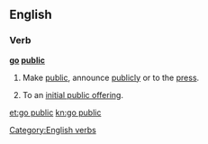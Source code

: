 ==English==

===Verb===
'''[[go]] [[public]]'''

# {{context|idiomatic|intransitive|lang=en}} Make [[public]], announce [[publicly]] or to the [[press]].
# {{context|idiomatic|intransitive|lang=en}} To an [[initial public offering]].

[[Category:English verbs]]

[[et:go public]]
[[kn:go public]]